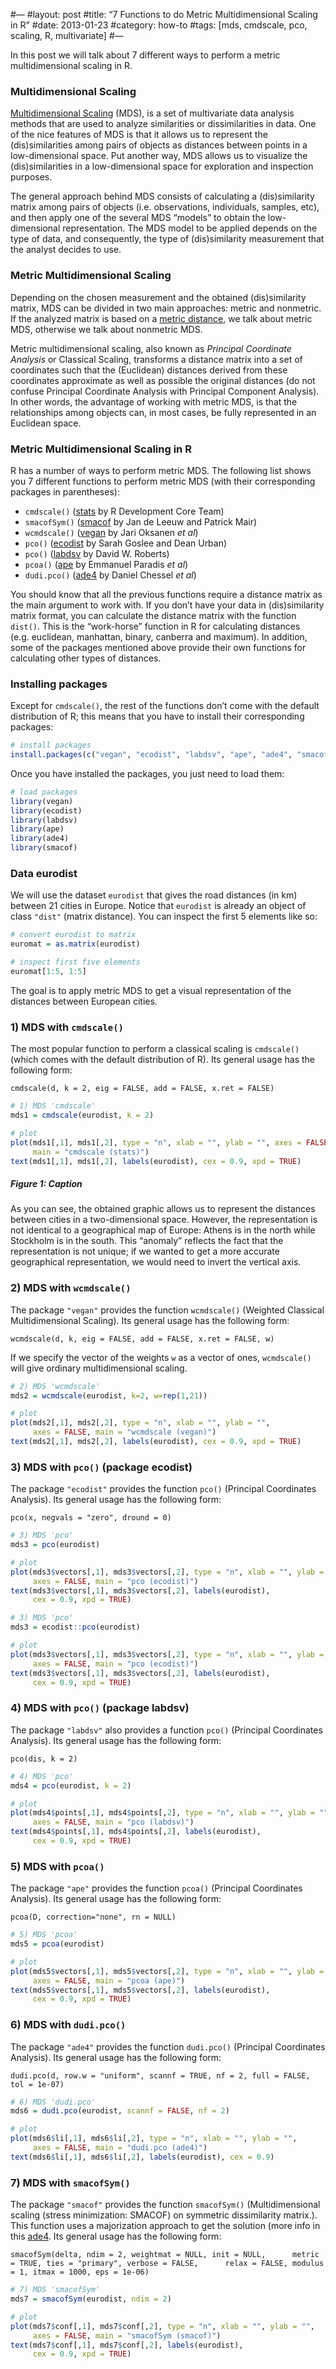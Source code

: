 #---
#layout: post
#title: "7 Functions to do Metric Multidimensional Scaling in R"
#date: 2013-01-23
#category: how-to
#tags: [mds, cmdscale, pco, scaling, R, multivariate]
#---

In this post we will talk about 7 different ways to perform a metric multidimensional scaling in R.

<!--more-->

### Multidimensional Scaling

[Multidimensional Scaling](http://en.wikipedia.org/wiki/Multidimensional_scaling) (MDS), is a set of multivariate data analysis methods that are used to analyze similarities or dissimilarities in data. One of the nice features of MDS is that it allows us to represent the (dis)similarities among pairs of objects as distances between points in a low-dimensional space. Put another way, MDS allows us to visualize the (dis)similarities in a low-dimensional space for exploration and inspection purposes.

The general approach behind MDS consists of calculating a (dis)similarity matrix among pairs of objects (i.e. observations, individuals, samples, etc), and then apply one of the several MDS "models" to obtain the low-dimensional representation. The MDS model to be applied depends on the type of data, and consequently, the type of (dis)similarity measurement that the analyst decides to use.


### Metric Multidimensional Scaling

Depending on the chosen measurement and the obtained (dis)similarity matrix, MDS can be divided in two main approaches: metric and nonmetric. If the analyzed matrix is based on a [metric distance](http://en.wikipedia.org/wiki/Metric_(mathematics)), we talk about metric MDS, otherwise we talk about nonmetric MDS.

Metric multidimensional scaling, also known as *Principal Coordinate Analysis* or Classical Scaling, transforms a distance matrix into a set of coordinates such that the (Euclidean) distances derived from these coordinates approximate as well as possible the original distances (do not confuse Principal Coordinate Analysis with Principal Component Analysis). In other words, the advantage of working with metric MDS, is that the relationships among objects can, in most cases, be fully represented in an Euclidean space.


### Metric Multidimensional Scaling in R

R has a number of ways to perform metric MDS. The following list shows you 7 different functions to perform metric MDS (with their corresponding packages in parentheses):

- ```cmdscale()``` ([stats](http://stat.ethz.ch/R-manual/R-patched/library/stats/html/00Index.html) by R Development Core Team)
- ```smacofSym()``` ([smacof](http://cran.r-project.org/web/packages/smacof/index.html) by Jan de Leeuw and Patrick Mair)
- ```wcmdscale()``` ([vegan](http://cran.r-project.org/web/packages/vegan/index.html) by Jari Oksanen *et al*)
- ```pco()``` ([ecodist](http://cran.r-project.org/web/packages/ecodist/index.html) by Sarah Goslee and Dean Urban)
- ```pco()``` ([labdsv](http://cran.r-project.org/web/packages/labdsv/index.html) by David W. Roberts)
- ```pcoa()``` ([ape](http://cran.r-project.org/web/packages/ape/index.html) by Emmanuel Paradis *et al*)
- ```dudi.pco()``` ([ade4](http://cran.r-project.org/web/packages/ade4/index.html) by Daniel Chessel *et al*)

You should know that all the previous functions require a distance matrix as the main argument to work with. If you don't have your data in (dis)similarity matrix format, you can calculate the distance matrix with the function ```dist()```. This is the "work-horse" function in R for calculating distances (e.g. euclidean, manhattan, binary, canberra and maximum). In addition, some of the packages mentioned above provide their own functions for calculating other types of distances.


### Installing packages

Except for ```cmdscale()```, the rest of the functions don't come with the default distribution of R; this means that you have to install their corresponding packages:

```r
# install packages
install.packages(c("vegan", "ecodist", "labdsv", "ape", "ade4", "smacof"))
```

Once you have installed the packages, you just need to load them:
```r
# load packages
library(vegan)
library(ecodist)
library(labdsv)
library(ape)
library(ade4)
library(smacof)
```


### Data eurodist

We will use the dataset ```eurodist``` that gives the road distances (in km) between 21 cities in Europe. Notice that ```eurodist``` is already an object of class ```"dist"``` (matrix distance). You can inspect the first 5 elements like so:

```r
# convert eurodist to matrix
euromat = as.matrix(eurodist)

# inspect first five elements
euromat[1:5, 1:5]
```

The goal is to apply metric MDS to get a visual representation of the distances between European cities. 


### 1) MDS with ```cmdscale()```

The most popular function to perform a classical scaling is ```cmdscale()``` (which comes with the default distribution of R). Its general usage has the following form:

```cmdscale(d, k = 2, eig = FALSE, add = FALSE, x.ret = FALSE)```

```r
# 1) MDS 'cmdscale'
mds1 = cmdscale(eurodist, k = 2)

# plot
plot(mds1[,1], mds1[,2], type = "n", xlab = "", ylab = "", axes = FALSE,
     main = "cmdscale (stats)")
text(mds1[,1], mds1[,2], labels(eurodist), cex = 0.9, xpd = TRUE)
```
##### Figure 1: Caption

As you can see, the obtained graphic allows us to represent the distances between cities in a two-dimensional space. However, the representation is not identical to a geographical map of Europe: Athens is in the north while Stockholm is in the south. This "anomaly" reflects the fact that the representation is not unique; if we wanted to get a more accurate geographical representation, we would need to invert the vertical axis.


### 2) MDS with ```wcmdscale()```

The package ```"vegan"``` provides the function ```wcmdscale()``` (Weighted Classical Multidimensional Scaling). Its general usage has the following form:

```wcmdscale(d, k, eig = FALSE, add = FALSE, x.ret = FALSE, w)```

If we specify the vector of the weights ```w``` as a vector of ones, ```wcmdscale()``` will give ordinary multidimensional scaling.

```r
# 2) MDS 'wcmdscale'
mds2 = wcmdscale(eurodist, k=2, w=rep(1,21))

# plot
plot(mds2[,1], mds2[,2], type = "n", xlab = "", ylab = "",
     axes = FALSE, main = "wcmdscale (vegan)")
text(mds2[,1], mds2[,2], labels(eurodist), cex = 0.9, xpd = TRUE)
```


### 3) MDS with ```pco()``` (package ecodist)

The package ```"ecodist"``` provides the function ```pco()``` (Principal Coordinates Analysis). Its general usage has the following form:

```pco(x, negvals = "zero", dround = 0)```

```r
# 3) MDS 'pco'
mds3 = pco(eurodist)

# plot
plot(mds3$vectors[,1], mds3$vectors[,2], type = "n", xlab = "", ylab = "",
     axes = FALSE, main = "pco (ecodist)")
text(mds3$vectors[,1], mds3$vectors[,2], labels(eurodist), 
     cex = 0.9, xpd = TRUE)
```

```r
# 3) MDS 'pco'
mds3 = ecodist::pco(eurodist)

# plot
plot(mds3$vectors[,1], mds3$vectors[,2], type = "n", xlab = "", ylab = "",
     axes = FALSE, main = "pco (ecodist)")
text(mds3$vectors[,1], mds3$vectors[,2], labels(eurodist), 
     cex = 0.9, xpd = TRUE)
```


### 4) MDS with ```pco()``` (package labdsv)

The package ```"labdsv"``` also provides a function ```pco()``` (Principal Coordinates Analysis). Its general usage has the following form:

```pco(dis, k = 2)```

```r
# 4) MDS 'pco'
mds4 = pco(eurodist, k = 2)

# plot
plot(mds4$points[,1], mds4$points[,2], type = "n", xlab = "", ylab = "",
     axes = FALSE, main = "pco (labdsv)")
text(mds4$points[,1], mds4$points[,2], labels(eurodist), 
     cex = 0.9, xpd = TRUE)
```


### 5) MDS with ```pcoa()```

The package ```"ape"``` provides the function ```pcoa()``` (Principal Coordinates Analysis). Its general usage has the following form:

```pcoa(D, correction="none", rn = NULL)```

```r
# 5) MDS 'pcoa'
mds5 = pcoa(eurodist)

# plot
plot(mds5$vectors[,1], mds5$vectors[,2], type = "n", xlab = "", ylab = "",
     axes = FALSE, main = "pcoa (ape)")
text(mds5$vectors[,1], mds5$vectors[,2], labels(eurodist), 
     cex = 0.9, xpd = TRUE)
```


### 6) MDS with ```dudi.pco()```

The package ```"ade4"``` provides the function ```dudi.pco()``` (Principal Coordinates Analysis). Its general usage has the following form:

```dudi.pco(d, row.w = "uniform", scannf = TRUE, nf = 2, full = FALSE, tol = 1e-07)```

```r
# 6) MDS 'dudi.pco'
mds6 = dudi.pco(eurodist, scannf = FALSE, nf = 2)

# plot
plot(mds6$li[,1], mds6$li[,2], type = "n", xlab = "", ylab = "",
     axes = FALSE, main = "dudi.pco (ade4)")
text(mds6$li[,1], mds6$li[,2], labels(eurodist), cex = 0.9)
```


### 7) MDS with ```smacofSym()```

The package ```"smacof"``` provides the function ```smacofSym()``` (Multidimensional scaling (stress minimization: SMACOF) on symmetric dissimilarity matrix.). This function uses a majorization approach to get the solution (more info in this [ade4](http://cran.r-project.org/web/packages/smacof/vignettes/smacof.pdf). Its general usage has the following form:

```smacofSym(delta, ndim = 2, weightmat = NULL, init = NULL, 
    metric = TRUE, ties = "primary", verbose = FALSE, 
    relax = FALSE, modulus = 1, itmax = 1000, eps = 1e-06)```

```r
# 7) MDS 'smacofSym'
mds7 = smacofSym(eurodist, ndim = 2)

# plot
plot(mds7$conf[,1], mds7$conf[,2], type = "n", xlab = "", ylab = "",
     axes = FALSE, main = "smacofSym (smacof)")
text(mds7$conf[,1], mds7$conf[,2], labels(eurodist), 
     cex = 0.9, xpd = TRUE)
```
